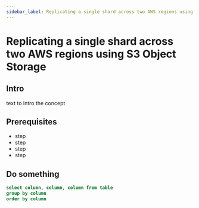 ```yaml
---
sidebar_label: Replicating a single shard across two AWS regions using S3 Object Storage
---
```


# Replicating a single shard across two AWS regions using S3 Object Storage


## Intro

text to intro the concept

## Prerequisites

- step
- step
- step
- step


<ConnectionDetails/>

## Do something

```sql
select column, column, column from table
group by column
order by column
```
